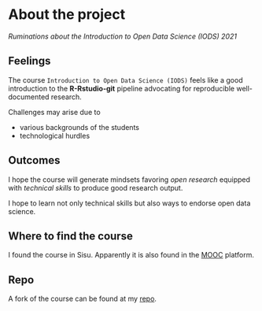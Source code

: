 # About the project

*Ruminations about the Introduction to Open Data Science (IODS) 2021*

## Feelings

The course `Introduction to Open Data Science (IODS)` feels like a good introduction 
to the __R-Rstudio-git__ pipeline advocating for reproducible well-documented research.

Challenges may arise due to

  * various backgrounds of the students
  * technological hurdles

## Outcomes

I hope the course will generate mindsets favoring *open research* equipped
with _technical skills_ to produce good research output.

I hope to learn not only technical skills but also ways to endorse 
open data science. 

## Where to find the course

I found the course in Sisu. Apparently it is also found in 
the [MOOC](https://mooc.helsinki.fi) platform.

## Repo

A fork of the course can be found at my [repo](https://github.com/evgrazhda/IODS-project).